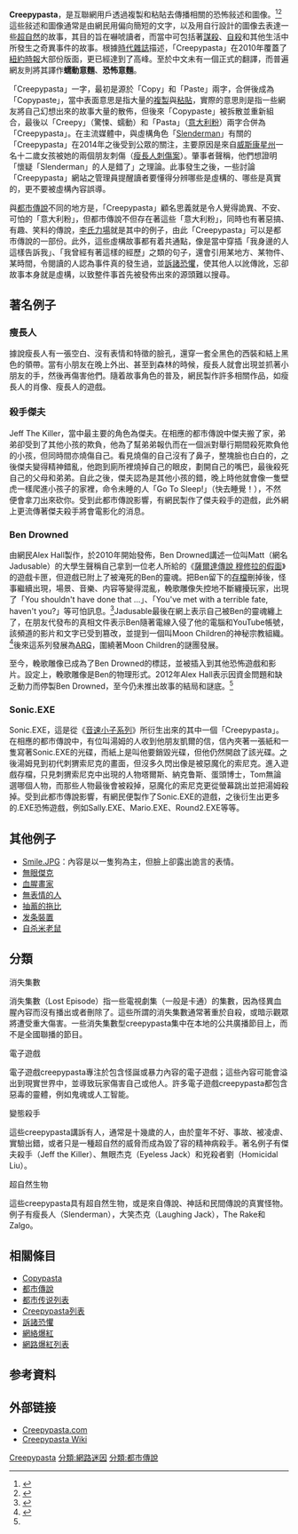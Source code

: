 {{TA
|1=zh-tw:義大利麵; zh-hk:意大利粉; zh-cn:意大利面
}}
{{original research|time=2016-11-18T12:43:42+00:00}}
{{Expand|time=2016-11-18}}

'''Creepypasta'''，是互聯網用戶透過複製和粘貼去傳播相關的恐怖敍述和圖像。<ref>{{cite news|last1=Considine|first1=Austin|title=Bored at Work? Try Creepypasta, or Web Scares|url=https://www.nytimes.com/2010/11/14/fashion/14noticed.html|accessdate=2015-09-14|work=[[The_New_York_Times|The New York Times]]|date=2010-11-12|archive-date=2015-09-25|archive-url=https://web.archive.org/web/20150925061624/http://www.nytimes.com/2010/11/14/fashion/14noticed.html|dead-url=no}}</ref><ref>{{cite journal|last1=Henriksen|first1=Line|title=Here be monsters: a choreomaniac's companion to the danse macabre|journal=Women & Performance: a journal of feminist theory|date=2013-12-17|volume=23|issue=3|url=http://www.tandfonline.com/doi/full/10.1080/0740770X.2013.857082#abstract|accessdate=2015-04-18|doi=10.1080/0740770X.2013.857082|pages=414–423|archive-date=2019-10-15|archive-url=https://web.archive.org/web/20191015220412/https://www.tandfonline.com/doi/full/10.1080/0740770X.2013.857082#abstract}}</ref>這些敍述和圖像通常是由網民用偏向簡短的文字，以及用自行設計的圖像去表達一些[[超自然|超自然]]的故事，其目的旨在嚇唬讀者，而當中可包括著[[謀殺|謀殺]]、[[自殺|自殺]]和其他生活中所發生之奇異事件的故事。根據[[時代雜誌|時代雜誌]]描述，「Creepypasta」在2010年覆蓋了[[紐約時報|紐約時報]]大部份版面，更已經達到了高峰。至於中文未有一個正式的翻譯，而普遍網友則將其譯作'''蠕動意麵'''、'''恐怖意麵'''。

「Creepypasta」一字，最初是源於「Copy」和「Paste」兩字，合併後成為「Copypaste」，當中表面意思是指大量的[[複製|複製]]與[[粘貼|粘貼]]，實際的意思則是指一些網友將自己幻想出來的故事大量的散佈，但後來「Copypaste」被拆散並重新組合，最後以「Creepy」（驚悚、蠕動）和「Pasta」（[[意大利粉|意大利粉]]）兩字合併為「Creepypasta」。在主流媒體中，與虛構角色「[[瘦長人|Slenderman]]」有關的「Creepypasta」在2014年之後受到公眾的關注，主要原因是來自[[威斯康星州|威斯康星州]]一名十二歲女孩被她的兩個朋友刺傷（[[瘦長人刺傷案|瘦長人刺傷案]]）。肇事者聲稱，他們想證明「懷疑「Slenderman」的人是錯了」之理論。此事發生之後，一些討論「Creepypasta」網站之管理員提醒讀者要懂得分辨哪些是虛構的、哪些是真實的，更不要被虛構內容誤導。

與[[都市傳說|都市傳說]]不同的地方是，「Creepypasta」顧名思義就是令人覺得詭異、不安、可怕的「意大利粉」，但都市傳說不但存在著這些「意大利粉」，同時也有著惡搞、有趣、笑料的傳說，[[李氏力場|李氏力場]]就是其中的例子，由此「Creepypasta」可以是都市傳說的一部份。此外，這些虛構故事都有着共通點，像是當中穿插「我身邊的人這樣告訴我」、「我曾經有著這樣的經歷」之類的句子，還會引用某地方、某物件、某時間，令閱讀的人認為事件真的發生過，並[[訴諸恐懼|訴諸恐懼]]，使其他人以訛傳訛，忘卻故事本身就是虛構，以致整件事首先被發佈出來的源頭難以搜尋。

== 著名例子 ==

=== 瘦長人 ===	
{{main|瘦長人}}	
{{Citation needed|瘦長人，這是家長為了嚇小朋友，使他們不敢在晚上外出遊玩而製作出來。|time=2020-08-09T19:21:06+00:00}}據說瘦長人有一張空白、沒有表情和特徵的臉孔，還穿一套全黑色的西裝和結上黑色的領帶。當有小朋友在晚上外出、甚至到森林的時候，瘦長人就會出現並抓著小朋友的手，然後再傷害他們。隨着故事角色的普及，網民製作許多相關作品，如瘦長人的肖像、瘦長人的遊戲。

=== 殺手傑夫 ===	
{{main|傑夫殺手}}
Jeff The Killer，當中最主要的角色為傑夫。在相應的都市傳說中傑夫搬了家，弟弟卻受到了其他小孩的欺負，他為了幫弟弟報仇而在一個派對舉行期間殺死欺負他的小孩，但同時間亦燒傷自己。看見燒傷的自己沒有了鼻子，整塊臉也白白的，之後傑夫變得精神錯亂，他跑到廁所裡燒掉自己的眼皮，劃開自己的嘴巴，最後殺死自己的父母和弟弟。自此之後，傑夫認為是其他小孩的錯，晚上時他就會像一隻壁虎一樣爬進小孩子的家裡，命令未睡的人「Go To Sleep!」（快去睡覺！），不然便會拿刀出來砍你。受到此都市傳說影響，有網民製作了傑夫殺手的遊戲，此外網上更流傳著傑夫殺手將會電影化的消息。

=== Ben Drowned ===	
由網民Alex Hall製作，於2010年開始發佈，Ben Drowned講述一位叫Matt（網名Jadusable）的大學生聲稱自己拿到一位老人所給的《[[薩爾達傳說_穆修拉的假面|薩爾達傳說 穆修拉的假面]]》的遊戲卡匣，但遊戲已附上了被淹死的Ben的靈魂。把Ben留下的[[遊戲存檔|存檔]]刪掉後，怪事繼續出現，場景、音樂、内容等變得混亂，輓歌雕像失控地不斷纏擾玩家，出現了「You shouldn't have done that ...」、「You've met with a terrible fate, haven't you?」等可怕訊息。<ref>{{cite web|url=https://killscreen.com/articles/the-lingering-appeal-of-pokemons-greatest-ghost-story/|title=The lingering appeal of Pokémon's greatest ghost story|last=Hill|first=Mark|date=25 February 2016|work=Kill Screen|archive-url=https://web.archive.org/web/20160314190606/https://killscreen.com/articles/the-lingering-appeal-of-pokemons-greatest-ghost-story/|archive-date=2016-03-14|access-date=|dead-url=no}}</ref>Jadusable最後在網上表示自己被Ben的靈魂纏上了，在朋友代發布的真相文件表示Ben隨著電線入侵了他的電腦和YouTube帳號，該頻道的影片和文字已受到篡改，並提到一個叫Moon Children的神秘宗教組織。<ref name="Ben Drowned">{{cite web |title=Night Mind: Ben Drowned: The Full Story & ARG |url=https://www.youtube.com/watch?v=QJlqY1O4B00 |website=YouTube |accessdate=2020-06-11 |language=en |archive-date=2020-06-13 |archive-url=https://web.archive.org/web/20200613172833/https://www.youtube.com/watch?v=QJlqY1O4B00 |dead-url=no }}</ref>後來這系列發展為[[另類實境遊戲|ARG]]，圍繞著Moon Children的謎團發展。

至今，輓歌雕像已成為了Ben Drowned的標誌，並被插入到其他恐怖遊戲和影片。設定上，輓歌雕像是Ben的物理形式。2012年Alex Hall表示因資金問題和缺乏動力而停製Ben Drowned，至今仍未推出故事的結局和謎底。<ref name="Ben Drowned" />

=== Sonic.EXE ===
Sonic.EXE，這是從《[[音速小子系列|音速小子系列]]》所衍生出來的其中一個「Creepypasta」。在相應的都市傳說中，有位叫湯姆的人收到他朋友凱爾的信，信內夾著一張紙和一隻寫著Sonic.EXE的光碟，而紙上是叫他要銷毀光碟，但他仍然開啟了該光碟。之後湯姆見到初代刺猬索尼克的畫面，但沒多久閃出像是被惡魔化的索尼克。進入遊戲存檔，只見刺猬索尼克中出現的人物塔爾斯、納克鲁斯、蛋頭博士，Tom無論選哪個人物，而那些人物最後會被殺掉，惡魔化的索尼克更從螢幕跳出並把湯姆殺掉。受到此都市傳說影響，有網民便製作了Sonic.EXE的遊戲，之後衍生出更多的.EXE恐怖遊戲，例如Sally.EXE、Mario.EXE、Round2.EXE等等。

== 其他例子 ==
* [[Smile.JPG|Smile.JPG]]：內容是以一隻狗為主，但臉上卻露出詭言的表情。
* [[無眼傑克|無眼傑克]]
* [[血腥畫家|血腥畫家]]
* [[無表情的人|無表情的人]]
* [[抽蓄的拖比|抽蓄的拖比]]
* [[发条裝置|发条裝置]]
* [[自杀米老鼠|自杀米老鼠]]

== 分類 ==
;消失集數
消失集數（Lost Episode）指一些電視劇集（一般是卡通）的集數，因為怪異血腥內容而沒有播出或者刪除了。這些所謂的消失集數通常著重於自殺，或暗示觀眾將遭受重大傷害。一些消失集數型creepypasta集中在本地的公共廣播節目上，而不是全國聯播的節目。

;電子遊戲
電子遊戲creepypasta專注於包含怪誕或暴力內容的電子遊戲；這些內容可能會溢出到現實世界中，並導致玩家傷害自己或他人。許多電子遊戲creepypasta都包含惡毒的靈體，例如鬼魂或人工智能。

;變態殺手
這些creepypasta講訴有人，通常是十幾歲的人，由於童年不好、事故、被凌虐、實驗出錯，或者只是一種超自然的威脅而成為毀了容的精神病殺手。著名例子有傑夫殺手（Jeff the Killer）、無眼杰克（Eyeless Jack）和兇殺者劉（Homicidal Liu）。

;超自然生物
這些creepypasta具有超自然生物，或是來自傳說、神話和民間傳說的真實怪物。例子有瘦長人（Slenderman），大笑杰克（Laughing Jack），The Rake和Zalgo。

== 相關條目 ==
* [[Copypasta|Copypasta]]
* [[都市傳說|都市傳說]]
* [[都市传说列表|都市传说列表]]
* [[Creepypasta列表|Creepypasta列表]]
* [[訴諸恐懼|訴諸恐懼]]
* [[網絡爆紅|網絡爆紅]]
* [[網路爆紅列表|網路爆紅列表]]

== 参考資料 ==
{{reflist}}

==外部链接==
*[https://www.creepypasta.com Creepypasta.com]{{Wayback|url=https://www.creepypasta.com/ |date=20200923190036 }}
*[https://creepypasta.wikia.com Creepypasta Wiki]

[[分類:Creepypasta|]]
[[分類:網路迷因|分類:網路迷因]]
[[分類:都市傳說|分類:都市傳說]]